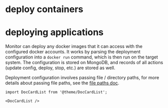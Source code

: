 # deploy containers

# deploying applications

Monitor can deploy any docker images that it can access with the configured docker accounts. It works by parsing the deployment configuration into a ```docker run``` command, which is then run on the target system. The configuration is stored on MongoDB, and records of all actions (update config, deploy, stop, etc.) are stored as well.

Deployment configuration involves passing file / directory paths, for more details about passing file paths, see the [file paths doc](/file-paths).

```mdx-code-block
import DocCardList from '@theme/DocCardList';

<DocCardList />
```